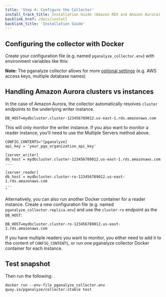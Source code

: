 ```yaml
---
title: 'Step 4: Configure the Collector'
install_track_title: Installation Guide (Amazon RDS and Amazon Aurora)
backlink_href: /docs/install
backlink_title: 'Installation Guide'
---
```



## Configuring the collector with Docker

Create your configuration file (e.g. named `pganalyze_collector.env`) with environment variables like this:

<SettingEnvVarsDocker />

**Note:** The pganalyze collector allows for more [optional settings](https://pganalyze.com/docs/collector/settings) (e.g. AWS access keys, multiple database names)

## Handling Amazon Aurora clusters vs instances

In the case of Amazon Aurora, the collector automatically resolves `cluster` endpoints to the underlying writer instance.

```
DB_HOST=mydbcluster.cluster-123456789012.us-east-1.rds.amazonaws.com
```

This will only monitor the writer instance. If you also want to monitor a reader instance, you'll need to use the Multiple Servers method above.

```
CONFIG_CONTENTS="[pganalyze]
api_key = 'your_pga_organization_api_key'

[server_writer]
db_host = mydbcluster.cluster-123456789012.us-east-1.rds.amazonaws.com
...

[server_reader]
db_host = mydbcluster.cluster-ro-123456789012.us-east-1.rds.amazonaws.com
...
"
```

Alternatively, you can also run another Docker container for a reader instance.
Create a new configuration file (e.g. named `pganalyze_collector.replica.env`) and use the `cluster-ro` endpoint as the `DB_HOST`:

```
DB_HOST=mydbcluster.cluster-ro-123456789012.us-east-1.rds.amazonaws.com
```

If you have multiple readers you want to monitor, you either need to add it to
the content of `CONFIG_CONTENTS`, or run one pganalyze collector Docker
container for each instance.

## Test snapshot

Then run the following:

```
docker run --env-file pganalyze_collector.env quay.io/pganalyze/collector:stable test
```

<PublicLastStepLogInsightsLink />
